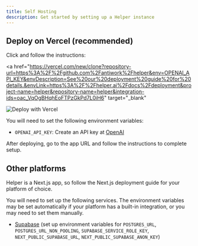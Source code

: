 ```yaml
---
title: Self Hosting
description: Get started by setting up a Helper instance
---
```


## Deploy on Vercel (recommended)

Click and follow the instructions:

<a
  href="https://vercel.com/new/clone?repository-url=https%3A%2F%2Fgithub.com%2Fantiwork%2Fhelper&env=OPENAI_API_KEY&envDescription=See%20our%20deployment%20guide%20for%20details.&envLink=https%3A%2F%2Fhelper.ai%2Fdocs%2Fdeployment&project-name=helper&repository-name=helper&integration-ids=oac_VqOgBHqhEoFTPzGkPd7L0iH6"
  target="_blank"
>
  <img src="https://vercel.com/button" alt="Deploy with Vercel" />
</a>

You will need to set the following environment variables:

- `OPENAI_API_KEY`: Create an API key at [OpenAI](https://platform.openai.com)

After deploying, go to the app URL and follow the instructions to complete setup.

## Other platforms

Helper is a Next.js app, so follow the Next.js deployment guide for your platform of choice.

You will need to set up the following services. The environment variables may be set automatically if your platform has a built-in integration, or you may need to set them manually.

- [Supabase](https://supabase.com) (set up environment variables for `POSTGRES_URL`, `POSTGRES_URL_NON_POOLING`, `SUPABASE_SERVICE_ROLE_KEY`, `NEXT_PUBLIC_SUPABASE_URL`, `NEXT_PUBLIC_SUPABASE_ANON_KEY`)
